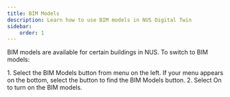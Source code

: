```yaml
---
title: BIM Models
description: Learn how to use BIM models in NUS Digital Twin
sidebar:
    order: 1
---
```


BIM models are available for certain buildings in NUS. To switch to BIM models:

<Steps>
1. Select the <span style={{ display: 'inline-block' }}><Icons.BIMModels height="1.125rem" width="1.125rem" /></span> BIM Models button from menu on the left. If your menu appears on the bottom, select the <span style={{ display: 'inline-block' }}><Icons.Layers height="1.125rem" width="1.125rem" /></span> button to find the BIM Models button.
2. Select On to turn on the BIM models.
</Steps>